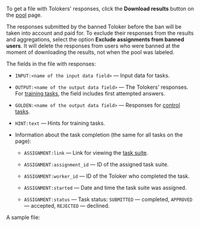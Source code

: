 To get a file with Tolokers' responses, click the **Download results** button on the [pool](/docs-new/glossary#pool) page.

<Note mode="restriction" title="Alert">

The responses submitted by the banned Toloker before the ban will be taken into account and paid for. To exclude their responses from the results and aggregations, select the option **Exclude assignments from banned users**. It will delete the responses from users who were banned at the moment of downloading the results, not when the pool was labeled.

</Note>

The fields in the file with responses:

- `INPUT:<name of the input data field>` — Input data for tasks.

- `OUTPUT:<name of the output data field>` — The Tolokers' responses. For [training tasks](/docs-new/glossary#training-task), the field includes first attempted answers.

- `GOLDEN:<name of the output data field>` — Responses for [control tasks](/docs-new/glossary#control-task).

- `HINT:text` — Hints for training tasks.

- Information about the task completion (the same for all tasks on the page):

    - `ASSIGNMENT:link` — Link for viewing the [task suite](/docs-new/glossary#task-suite).

    - `ASSIGNMENT:assignment_id` — ID of the assigned task suite.

    - `ASSIGNMENT:worker_id` — ID of the Toloker who completed the task.

    - `ASSIGNMENT:started` — Date and time the task suite was assigned.

    - `ASSIGNMENT:status` — Task status: `SUBMITTED` — completed, `APPROVED` — accepted, `REJECTED` — declined.

A sample file:

<Image withBackground imageId="1675426532723" alt="" />
